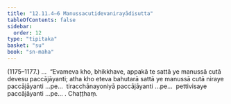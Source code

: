 ```yaml
---
title: "12.11.4–6 Manussacutidevanirayādisutta"
tableOfContents: false
sidebar:
  order: 12
type: "tipitaka"
basket: "su"
book: "sn-maha"
---
```



<DynamicBreadcrumb />

<Paragraph type="center" book="sn-maha">
(1175–1177.)
</Paragraph>

<Paragraph number="2527" book="sn-maha">
…  “Evameva kho, bhikkhave, appakā te sattā ye manussā cutā devesu paccājāyanti; atha kho eteva bahutarā sattā ye manussā cutā niraye paccājāyanti …pe…  tiracchānayoniyā paccājāyanti …pe…  pettivisaye paccājāyanti …pe… .

</Paragraph>

<Paragraph number="2528" type="center" book="sn-maha">
Chaṭṭhaṃ.
</Paragraph>
